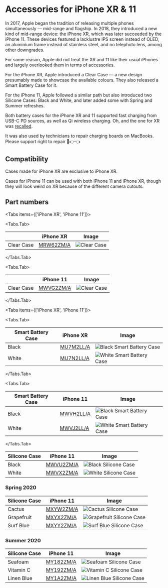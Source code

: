 
# Accessories for iPhone XR & 11

In 2017, Apple began the tradition of releasing multiple phones simultaneously — mid-range and flagship. In 2018, they introduced a new kind of mid-range device: the iPhone XR, which was later succeeded by the iPhone 11. These devices featured a lacklustre IPS screen instead of OLED, an aluminium frame instead of stainless steel, and no telephoto lens, among other downgrades.

For some reason, Apple did not treat the XR and 11 like their usual iPhones and largely overlooked them in terms of accessories.

For the iPhone XR, Apple introduced a Clear Case — a new design presumably made to showcase the available colours. They also released a Smart Battery Case for it.

For the iPhone 11, Apple followed a similar path but also introduced two Silicone Cases: Black and White, and later added some with Spring and Summer refreshes.

Both battery cases for the iPhone XR and 11 supported fast charging from USB-C PD sources, as well as Qi wireless charging. Oh, and the one for XR was [recalled](ttps://9to5mac.com/2020/01/13/get-iphone-smart-battery-case-replaced-free/).

It was also used by technicians to repair charging boards on MacBooks. Please support right to repair 🥺👉👈

## Compatibility

Cases made for iPhone XR are exclusive to iPhone XR.

Cases for iPhone 11 can be used with both iPhone 11 and iPhone XR, though they will look weird on XR because of the different camera cutouts.

## Part numbers

<Tabs
  items={['iPhone XR', 'iPhone 11']}>

<Tabs.Tab>

|            | iPhone XR                     | Image                                 |
| ---------- | ----------------------------- | ------------------------------------- |
| Clear Case | [MRW62ZM/A](/everycase/MRW62) | ![Clear Case ](/everyphone/MRW62.png) |

</Tabs.Tab>

<Tabs.Tab>

|            | iPhone 11                     | Image                                 |
| ---------- | ----------------------------- | ------------------------------------- |
| Clear Case | [MWVG2ZM/A](/everycase/MWVG2) | ![Clear Case ](/everyphone/MWVG2.png) |

</Tabs.Tab>
</Tabs>

<Tabs
  items={['iPhone XR', 'iPhone 11']}>

<Tabs.Tab>

| Smart Battery Case | iPhone XR                     | Image                                              |
| ------------------ | ----------------------------- | -------------------------------------------------- |
| Black              | [MU7M2LL/A](/everycase/MU7M2) | ![Black Smart Battery Case](/everyphone/MU7M2.png) |
| White              | [MU7N2LL/A](/everycase/MU7N2) | ![White Smart Battery Case](/everyphone/MU7N2.png) |

</Tabs.Tab>

<Tabs.Tab>

| Smart Battery Case | iPhone 11                     | Image                                              |
| ------------------ | ----------------------------- | -------------------------------------------------- |
| Black              | [MWVH2LL/A](/everycase/MWVH2) | ![Black Smart Battery Case](/everyphone/MWVH2.png) |
| White              | [MWVJ2LL/A](/everycase/MWVJ2) | ![White Smart Battery Case](/everyphone/MWVJ2.png) |

</Tabs.Tab>
</Tabs>

| Silicone Case | iPhone 11                     | Image                                         |
| ------------- | ----------------------------- | --------------------------------------------- |
| Black         | [MWVU2ZM/A](/everycase/MWVU2) | ![Black Silicone Case](/everyphone/MWVU2.png) |
| White         | [MWVX2ZM/A](/everycase/MWVX2) | ![White Silicone Case](/everyphone/MWVX2.png) |

### Spring 2020

| Silicone Case | iPhone 11                     | Image                                              |
| ------------- | ----------------------------- | -------------------------------------------------- |
| Cactus        | [MXYW2ZM/A](/everycase/MXYW2) | ![Cactus Silicone Case](/everyphone/MXYW2.png)     |
| Grapefruit    | [MXYX2ZM/A](/everycase/MXYX2) | ![Grapefruit Silicone Case](/everyphone/MXYX2.png) |
| Surf Blue     | [MXYY2ZM/A](/everycase/MXYY2) | ![Surf Blue Silicone Case](/everyphone/MXYY2.png)  |

### Summer 2020

| Silicone Case | iPhone 11                     | Image                                              |
| ------------- | ----------------------------- | -------------------------------------------------- |
| Seafoam       | [MY182ZM/A](/everycase/MY182) | ![Seafoam Silicone Case](/everyphone/MY182.png)    |
| Vitamin C     | [MY192ZM/A](/everycase/MY192) | ![Vitamin C Silicone Case](/everyphone/MY192.png)  |
| Linen Blue    | [MY1A2ZM/A](/everycase/MY1A2) | ![Linen Blue Silicone Case](/everyphone/MY1A2.png) |
